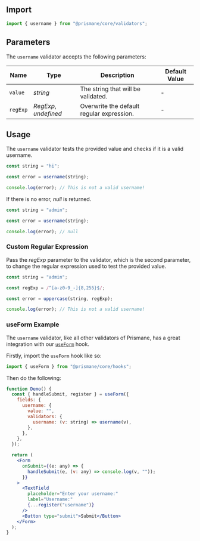 ## Import

```js
import { username } from "@prismane/core/validators";
```

## Parameters

The `username` validator accepts the following parameters:

| Name     | Type                  | Description                               | Default Value |
| -------- | --------------------- | ----------------------------------------- | ------------- |
| `value`  | _string_              | The string that will be validated.        | -             |
| `regExp` | _RegExp_, _undefined_ | Overwrite the default regular expression. | -             |

## Usage

The `username` validator tests the provided value and checks if it is a valid username.

```ts
const string = "hi";

const error = username(string);

console.log(error); // This is not a valid username!
```

If there is no error, _null_ is returned.

```ts
const string = "admin";

const error = username(string);

console.log(error); // null
```

### Custom Regular Expression

Pass the _regExp_ parameter to the validator, which is the second parameter, to change the regular expression used to test the provided value.

```ts
const string = "admin";

const regExp = /^[a-z0-9_-]{8,255}$/;

const error = uppercase(string, regExp);

console.log(error); // This is not a valid username!
```

### useForm Example

The `username` validator, like all other validators of Prismane, has a great integration with our [`useForm`](/docs/hooks/use-form) hook.

Firstly, import the `useForm` hook like so:

```js
import { useForm } from "@prismane/core/hooks";
```

Then do the following:

```jsx preview
function Demo() {
  const { handleSubmit, register } = useForm({
    fields: {
      username: {
        value: "",
        validators: {
          username: (v: string) => username(v),
        },
      },
    },
  });

  return (
    <Form
      onSubmit={(e: any) => {
        handleSubmit(e, (v: any) => console.log(v, ""));
      }}
    >
      <TextField
        placeholder="Enter your username:"
        label="Username:"
        {...register("username")}
      />
      <Button type="submit">Submit</Button>
    </Form>
  );
}
```
